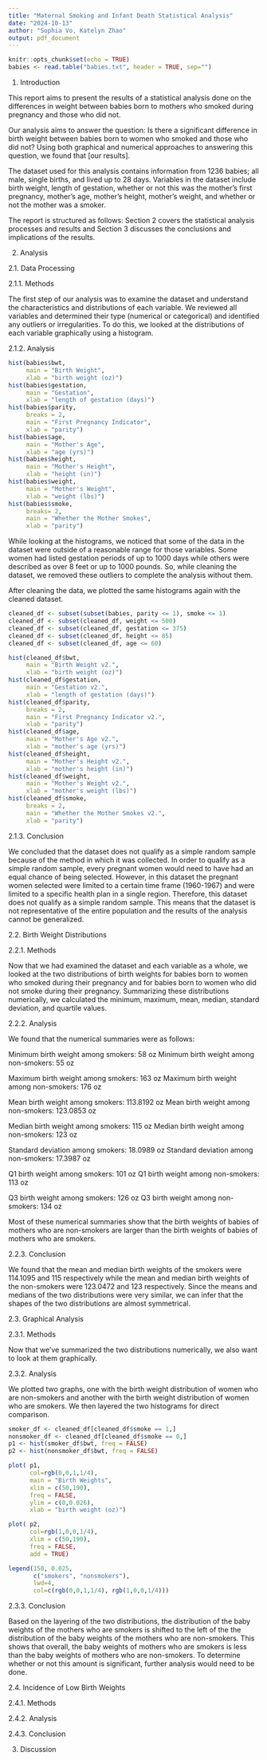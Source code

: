 ```yaml
---
title: "Maternal Smoking and Infant Death Statistical Analysis"
date: "2024-10-13"
author: "Sophia Vo, Katelyn Zhao"
output: pdf_document
---
```


```r
knitr::opts_chunk$set(echo = TRUE)
babies <- read.table("babies.txt", header = TRUE, sep="")
```

1. Introduction

This report aims to present the results of a statistical analysis done on the differences in weight between babies born to mothers who smoked during pregnancy and those who did not. 

Our analysis aims to answer the question:  Is there a significant difference in birth weight between babies born to women who smoked and those who did not? Using both graphical and numerical approaches to answering this question, we found that [our results].

The dataset used for this analysis contains information from 1236 babies; all male, single births, and lived up to 28 days. Variables in the dataset include birth weight, length of gestation, whether or not this was the mother's first pregnancy, mother's age, mother's height, mother's weight, and whether or not the mother was a smoker. 

The report is structured as follows: Section 2 covers the statistical analysis processes and results and Section 3 discusses the conclusions and implications of the results.


2. Analysis

2.1. Data Processing

2.1.1. Methods

The first step of our analysis was to examine the dataset and understand the characteristics and distributions of each variable. We reviewed all variables and determined their type (numerical or categorical) and identified any outliers or irregularities. To do this, we looked at the distributions of each variable graphically using a histogram.


2.1.2. Analysis

```r
hist(babies$bwt, 
     main = "Birth Weight", 
     xlab = "birth weight (oz)")
hist(babies$gestation, 
     main = "Gestation", 
     xlab = "length of gestation (days)")
hist(babies$parity, 
     breaks = 2, 
     main = "First Pregnancy Indicator", 
     xlab = "parity")
hist(babies$age, 
     main = "Mother's Age", 
     xlab = "age (yrs)")
hist(babies$height, 
     main = "Mother's Height", 
     xlab = "height (in)")
hist(babies$weight, 
     main = "Mother's Weight", 
     xlab = "weight (lbs)")
hist(babies$smoke,
     breaks= 2,
     main = "Whether the Mother Smokes", 
     xlab = "parity")
```

While looking at the histograms, we noticed that some of the data in the dataset were outside of a reasonable range for those variables. Some women had listed gestation periods of up to 1000 days while others were described as over 8 feet or up to 1000 pounds. So, while cleaning the dataset, we removed these outliers to complete the analysis without them.

After cleaning the data, we plotted the same histograms again with the cleaned dataset.

```r
cleaned_df <- subset(subset(babies, parity <= 1), smoke <= 1)
cleaned_df <- subset(cleaned_df, weight <= 500)
cleaned_df <- subset(cleaned_df, gestation <= 375)
cleaned_df <- subset(cleaned_df, height <= 85)
cleaned_df <- subset(cleaned_df, age <= 60)

hist(cleaned_df$bwt, 
     main = "Birth Weight v2.", 
     xlab = "birth weight (oz)")
hist(cleaned_df$gestation, 
     main = "Gestation v2.", 
     xlab = "length of gestation (days)")
hist(cleaned_df$parity, 
     breaks = 2, 
     main = "First Pregnancy Indicator v2.", 
     xlab = "parity")
hist(cleaned_df$age, 
     main = "Mother's Age v2.", 
     xlab = "mother's age (yrs)")
hist(cleaned_df$height, 
     main = "Mother's Height v2.", 
     xlab = "mother's height (in)")
hist(cleaned_df$weight, 
     main = "Mother's Weight v2.", 
     xlab = "mother's weight (lbs)")
hist(cleaned_df$smoke, 
     breaks = 2, 
     main = "Whether the Mother Smokes v2.", 
     xlab = "parity")
```



2.1.3. Conclusion

We concluded that the dataset does not qualify as a simple random sample because of the method in which it was collected. In order to qualify as a simple random sample, every pregnant women would need to have had an equal chance of being selected. However, in this dataset the pregnant women selected were limited to a certain time frame (1960-1967) and were limited to a specific health plan in a single region. Therefore, this dataset does not qualify as a simple random sample. This means that the dataset is not representative of the entire population and the results of the analysis cannot be generalized.


2.2. Birth Weight Distributions

2.2.1. Methods

Now that we had examined the dataset and each variable as a whole, we looked at the two distributions of birth weights for babies born to women who smoked during their pregnancy and for babies born to women who did not smoke during their pregnancy. Summarizing these distributions numerically, we calculated the minimum, maximum, mean, median, standard deviation, and quartile values.  


2.2.2. Analysis

We found that the numerical summaries were as follows:

Minimum birth weight among smokers: 58 oz
Minimum birth weight among non-smokers: 55 oz

Maximum birth weight among smokers: 163 oz
Maximum birth weight among non-smokers: 176 oz

Mean birth weight among smokers: 113.8192 oz
Mean birth weight among non-smokers: 123.0853 oz

Median birth weight among smokers: 115 oz
Median birth weight among non-smokers: 123 oz

Standard deviation among smokers: 18.0989 oz
Standard deviation among non-smokers: 17.3987 oz

Q1 birth weight among smokers: 101 oz
Q1 birth weight among non-smokers: 113 oz

Q3 birth weight among smokers: 126 oz
Q3 birth weight among non-smokers: 134 oz

Most of these numerical summaries show that the birth weights of babies of mothers who are non-smokers are larger than the birth weights of babies of mothers who are smokers.


2.2.3. Conclusion

We found that the mean and median birth weights of the smokers were 114.1095 and 115 respectively while the mean and median birth weights of the non-smokers were 123.0472 and 123 respectively. Since the means and medians of the two distributions were very similar, we can infer that the shapes of the two distributions are almost symmetrical.


2.3. Graphical Analysis

2.3.1. Methods

Now that we've summarized the two distributions numerically, we also want to look at them graphically. 

2.3.2. Analysis

We plotted two graphs, one with the birth weight distribution of women who are non-smokers and another with the birth weight distribution of women who are smokers. We then layered the two histograms for direct comparison.

```r
smoker_df <- cleaned_df[cleaned_df$smoke == 1,]
nonsmoker_df <- cleaned_df[cleaned_df$smoke == 0,]
p1 <- hist(smoker_df$bwt, freq = FALSE)
p2 <- hist(nonsmoker_df$bwt, freq = FALSE)
```

```r
plot( p1, 
      col=rgb(0,0,1,1/4),
      main = "Birth Weights",
      xlim = c(50,190),
      freq = FALSE,
      ylim = c(0,0.026),
      xlab = "birth weight (oz)")

plot( p2, 
      col=rgb(1,0,0,1/4),  
      xlim = c(50,190),
      freq = FALSE,
      add = TRUE)

legend(150, 0.025, 
       c("smokers", "nonsmokers"), 
       lwd=4, 
       col=c(rgb(0,0,1,1/4), rgb(1,0,0,1/4)))
```


2.3.3. Conclusion

Based on the layering of the two distributions, the distribution of the baby weights of the mothers who are smokers is shifted to the left of the the distribution of the baby weights of the mothers who are non-smokers. This shows that overall, the baby weights of mothers who are smokers is less than the baby weights of mothers who are non-smokers. To determine whether or not this amount is significant, further analysis would need to be done.

2.4. Incidence of Low Birth Weights

2.4.1. Methods

2.4.2. Analysis

2.4.3. Conclusion

3. Discussion
